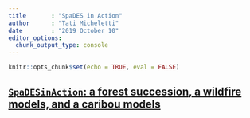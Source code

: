 ```yaml
---
title       : "SpaDES in Action"
author      : "Tati Micheletti"
date        : "2019 October 10"
editor_options: 
  chunk_output_type: console
---
```


```r
knitr::opts_chunk$set(echo = TRUE, eval = FALSE)
```

## [`SpaDESinAction`: a forest succession, a wildfire models, and a caribou models](../SpaDESinAction2/runMe.html)

